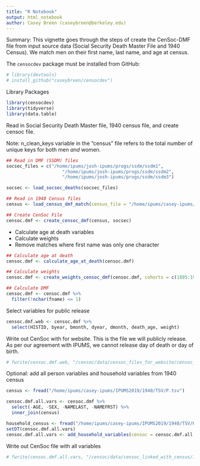```yaml
---
title: "R Notebook"
output: html_notebook
author: Casey Breen (caseybreen@berkeley.edu)
---
```


Summary: This vignette goes through the steps of create the CenSoc-DMF file from input source data (Social Security Death Master File and 1940 Census). We match men on their first name, last name, and age at census. 

The `censocdev` package must be installed from GitHub: 

```r
# library(devtools) 
# install_github("caseybreen/censocdev")
```

Library Packages
```r
library(censocdev)
library(tidyverse)
library(data.table)
```

Read in Social Security Death Master file, 1940 census file, and create censoc file. 

Note: n_clean_keys variable in the "census" file refers to the total number of unique keys for both men *and* women. 
```r
## Read in DMF (SSDM) files
socsec_files = c("/home/ipums/josh-ipums/progs/ssdm/ssdm1",
                     "/home/ipums/josh-ipums/progs/ssdm/ssdm2",
                     "/home/ipums/josh-ipums/progs/ssdm/ssdm3")

socsec <- load_socsec_deaths(socsec_files)

## Read in 1940 Census files
census <- load_census_dmf_match(census_file = "/home/ipums/casey-ipums/IPUMS2019/1940/TSV/P.tsv")

## Create CenSoc File
censoc.dmf <- create_censoc_dmf(census, socsec)
```



- Calculate age at death variables 
- Calculate weights
- Remove matches where first name was only one character 
```r
## Calculate age at death
censoc.dmf <- calculate_age_at_death(censoc.dmf)

## Calculate weights
censoc.dmf <- create_weights_censoc_dmf(censoc.dmf, cohorts = c(1895:1939), death_ages = c(65:100))

## Calculate DMF
censoc.dmf <- censoc.dmf %>% 
  filter(!nchar(fname) <= 1)
```

Select variables for public release
```r
censoc.dmf.web <- censoc.dmf %>% 
  select(HISTID, byear, bmonth, dyear, dmonth, death_age, weight)
```

Write out CenSoc with for website. This is the file we will publicly release. As per our agreement with IPUMS, we cannot release day of death or day of birth. 
```r
# fwrite(censoc.dmf.web, "/censoc/data/censoc_files_for_website/censoc_dmf_v1.csv")
```

Optional: add all person variables and household variables from 1940 census
```r
census <- fread("/home/ipums/casey-ipums/IPUMS2019/1940/TSV/P.tsv")

censoc.dmf.all.vars <- censoc.dmf %>% 
  select(-AGE, -SEX, -NAMELAST, -NAMEFRST) %>% 
  inner_join(census)

household_census <- fread("/home/ipums/casey-ipums/IPUMS2019/1940/TSV/H.tsv")
setDT(censoc.dmf.all.vars)
censoc.dmf.all.vars <- add_household_variables(censoc = censoc.dmf.all.vars, household_census = household_census)
```

Write out CenSoc file with all variables
```r
# fwrite(censoc.dmf.all.vars, "/censoc/data/censoc_linked_with_census/1940/censoc_dmf_all_vars_v1.csv")
```
